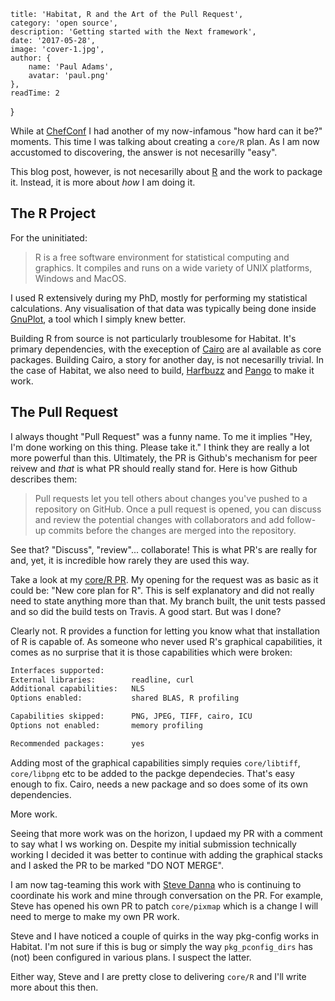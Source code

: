 
    title: 'Habitat, R and the Art of the Pull Request',
    category: 'open source',
    description: 'Getting started with the Next framework',
    date: '2017-05-28',
    image: 'cover-1.jpg',
    author: {
        name: 'Paul Adams',
        avatar: 'paul.png'
    },
    readTime: 2
}


While at [ChefConf](https://chefconf.chef.io) I had another of my
now-infamous "how hard can it be?" moments. This time I was talking
about creating a `core/R` plan. As I am now accustomed to discovering,
the answer is not necesarilly "easy".

This blog post, however, is not necesarilly about
[R](https://www.r-project.org/) and the work to package it. Instead,
it is more about _how_ I am doing it.

## The R Project

For the uninitiated:

> R is a free software environment for statistical computing and
> graphics. It compiles and runs on a wide variety of UNIX platforms,
> Windows and MacOS.

I used R extensively during my PhD, mostly for performing my
statistical calculations. Any visualisation of that data was typically
being done inside [GnuPlot](http://www.gnuplot.info/), a tool which I
simply knew better.

Building R from source is not particularly troublesome for
Habitat. It's primary dependencies, with the exeception of
[Cairo](https://www.cairographics.org/) are al available as core
packages. Building Cairo, a story for another day, is not necesarilly
trivial. In the case of Habitat, we also need to build,
[Harfbuzz](https://www.freedesktop.org/wiki/Software/HarfBuzz/) and
[Pango](http://www.pango.org/) to make it work.

## The Pull Request

I always thought "Pull Request" was a funny name. To me it implies
"Hey, I'm done working on this thing. Please take it." I think they
are really a lot more powerful than this. Ultimately, the PR is
Github's mechanism for peer reivew and _that_ is what PR should really
stand for. Here is how Github describes them:

> Pull requests let you tell others about changes you've pushed to a
> repository on GitHub. Once a pull request is opened, you can discuss
> and review the potential changes with collaborators and add
> follow-up commits before the changes are merged into the repository.

See that? "Discuss", "review"... collaborate! This is what PR's are
really for and, yet, it is incredible how rarely they are used this
way.

Take a look at my [core/R
PR](https://github.com/habitat-sh/core-plans/pull/571). My opening for
the request was as basic as it could be: "New core plan for R". This
is self explanatory and did not really need to state anything more
than that. My branch built, the unit tests passed and so did the build
tests on Travis. A good start. But was I done?

Clearly not. R provides a function for letting you know what that
installation of R is capable of. As someone who never used R's
graphical capabilities, it comes as no surprise that it is those
capabilities which were broken:

```bash
Interfaces supported:
External libraries:        readline, curl
Additional capabilities:   NLS
Options enabled:           shared BLAS, R profiling

Capabilities skipped:      PNG, JPEG, TIFF, cairo, ICU
Options not enabled:       memory profiling

Recommended packages:      yes
```

Adding most of the graphical capabilities simply requies
`core/libtiff`, `core/libpng` etc to be added to the packge
dependecies. That's easy enough to fix. Cairo, needs a new package and
so does some of its own dependencies.

More work.

Seeing that more work was on the horizon, I updaed my PR with a
comment to say what I ws working on. Despite my initial submission
technically working I decided it was better to continue with adding
the graphical stacks and I asked the PR to be marked "DO NOT MERGE".

I am now tag-teaming this work with [Steve
Danna](https://github.com/stevendanna) who is continuing to coordinate
his work and mine through conversation on the PR. For example, Steve
has opened his own PR to patch `core/pixmap` which is a change I will
need to merge to make my own PR work.

Steve and I have noticed a couple of quirks in the way pkg-config
works in Habitat. I'm not sure if this is bug or simply the way
`pkg_pconfig_dirs` has (not) been configured in various plans. I
suspect the latter.

Either way, Steve and I are pretty close to delivering `core/R` and
I'll write more about this then.